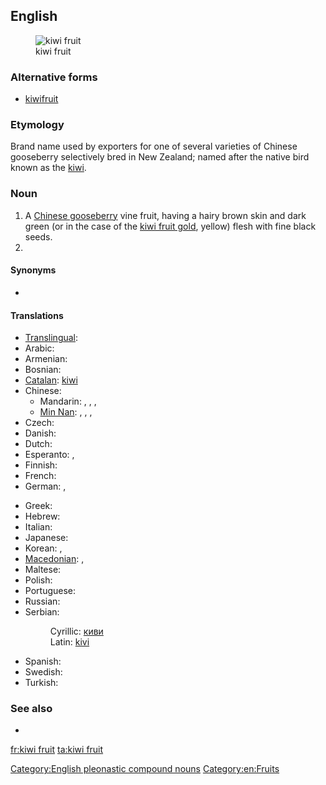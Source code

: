 ==English==
[[Image:Kiwi (Actinidia chinensis) 1 Luc Viatour.jpg|thumb|kiwi fruit]]

===Alternative forms===
* [[kiwifruit]]

===Etymology===
Brand name used by exporters for one of several varieties of Chinese gooseberry selectively bred in New Zealand; named after the native bird known as the [[kiwi]].

===Noun===
{{en-noun|sg=[[kiwi]] [[fruit]]|kiwi fruit}}

# A [[Chinese gooseberry]] vine fruit, having a hairy brown skin and dark green (or in the case of the [[kiwi fruit gold]], yellow) flesh with fine black seeds.
# {{plural of|kiwi fruit}}

====Synonyms====
* {{sense|fruit}} {{l|en|kiwi}} {{qualifier|US informal; rare in [[New Zealand]]}}

====Translations====
{{trans-top|fruit}}
* [[Translingual]]: {{tø|mul|Actinidia deliciosa}}
* Arabic: {{t|ar|كيوي|m|tr=kiiwi}}
* Armenian: {{t-|hy|կիվի|tr=kivi}}
* Bosnian: {{t-|bs|kivi|m}}
* [[Catalan]]: [[kiwi]] {{m}}
* Chinese:
** Mandarin: {{t-|cmn|獼猴桃|sc=Hani}}, {{t-|cmn|猕猴桃|tr=míhóutáo|sc=Hani}}, {{t|zh|奇異果|sc=Hani}}, {{t|zh|奇异果|tr=qíyìguǒ|sc=Hani}}
** [[Min Nan]]: {{tø|nan|羊桃|tr=iûⁿ-thô|sc=Hans}}, {{tø|nan|猴桃仔|tr=kâu-thô-á|sc=Hans}}, {{tø|nan|豬公藤|tr=ti-kong-tîn, tu-kong-tîn|sc=Hans}}, {{tø|nan|紅蒂蛇|tr=âng-tì-chôa|sc=Hans}}
* Czech: {{t+|cs|kiwi|n}}
* Danish: {{t-|da|kiwi}}
* Dutch: {{t+|nl|kiwi|m}}
* Esperanto: {{t-|eo|kivio|xs=Esperanto}},  {{t-|eo|kivifrukto|xs=Esperanto}}
* Finnish: {{t+|fi|kiivi}}
* French: {{t+|fr|kiwi|m}}
* German: {{t+|de|Kiwi|f}}, {{t-|de|chinesische Stachelbeere|f}}
{{trans-mid}}
* Greek: {{t|el|ακτινίδιο|n}}
* Hebrew: {{t|he|קיוי|tr=kivi}}
* Italian: {{t+|it|kiwi|m}}
* Japanese: {{t-|ja|キーウィフルーツ|tr=kiwifurutsu}}
* Korean: {{t+|ko|다래|tr=darae|sc=Hang}},  {{t+|ko|키위|tr=kiwi|sc=Hang}}
* [[Macedonian]]: {{t-|mk|киви|n|tr=kívi}},  {{t|mk|актинида|f|tr=aktinída}}
* Maltese: {{t-|mt|kiwi|xs=Maltese}}
* Polish: {{t+|pl|kiwi|n}}
* Portuguese: {{t+|pt|quivi|m}}
* Russian: {{t+|ru|киви|m|tr=kívi}} {{indeclinable}}
* Serbian:
*: Cyrillic: [[киви#Serbian|киви]] {{m}}
*: Latin: [[kivi#Serbian|kivi]] {{m}}
* Spanish: {{t+|es|kiwi}}
* Swedish: {{t-|sv|kiwi}}
* Turkish: {{t+|tr|kivi}}
{{trans-bottom}}

===See also===
* {{l|en|kiwi fruit gold}}<!--A similar fruit with yellow flesh.-->

[[Category:English pleonastic compound nouns]]
[[Category:en:Fruits]]

[[fr:kiwi fruit]]
[[ta:kiwi fruit]]